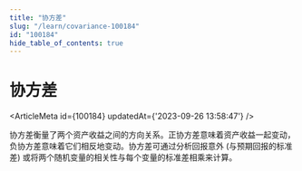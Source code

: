 ```yaml
---
title: "协方差"
slug: "/learn/covariance-100184"
id: "100184"
hide_table_of_contents: true
---
```



# 协方差

<ArticleMeta id={100184} updatedAt={'2023-09-26 13:58:47'} />
<div className='border-solid border-b border-t-0 my-4 border-[var(--ifm-color-gray-300)]' />

协方差衡量了两个资产收益之间的方向关系。正协方差意味着资产收益一起变动，负协方差意味着它们相反地变动。协方差可通过分析回报意外 (与预期回报的标准差) 或将两个随机变量的相关性与每个变量的标准差相乘来计算。
